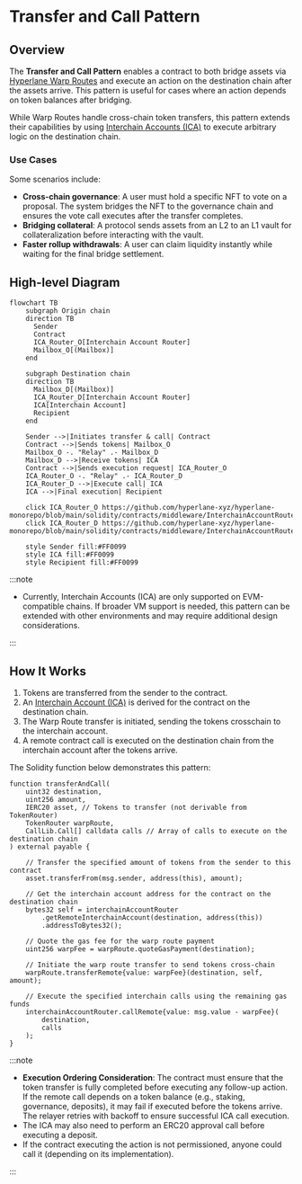 # Transfer and Call Pattern

## Overview

The **Transfer and Call Pattern** enables a contract to both bridge assets via [Hyperlane Warp Routes](/docs/protocol/warp-routes/warp-routes-overview) and execute an action on the destination chain after the assets arrive. This pattern is useful for cases where an action depends on token balances after bridging.

While Warp Routes handle cross-chain token transfers, this pattern extends their capabilities by using [Interchain Accounts (ICA)](/docs/reference/applications/interchain-account) to execute arbitrary logic on the destination chain.

### Use Cases

Some scenarios include:

- **Cross-chain governance**: A user must hold a specific NFT to vote on a proposal. The system bridges the NFT to the governance chain and ensures the vote call executes after the transfer completes.
- **Bridging collateral**: A protocol sends assets from an L2 to an L1 vault for collateralization before interacting with the vault.
- **Faster rollup withdrawals**: A user can claim liquidity instantly while waiting for the final bridge settlement.

## High-level Diagram

```mermaid
flowchart TB
    subgraph Origin chain
    direction TB
      Sender
      Contract
      ICA_Router_O[Interchain Account Router]
      Mailbox_O[(Mailbox)]
    end

    subgraph Destination chain
    direction TB
      Mailbox_D[(Mailbox)]
      ICA_Router_D[Interchain Account Router]
      ICA[Interchain Account]
      Recipient
    end

    Sender -->|Initiates transfer & call| Contract
    Contract -->|Sends tokens| Mailbox_O
    Mailbox_O -. "Relay" .- Mailbox_D
    Mailbox_D -->|Receive tokens| ICA
    Contract -->|Sends execution request| ICA_Router_O
    ICA_Router_O -. "Relay" .- ICA_Router_D
    ICA_Router_D -->|Execute call| ICA
    ICA -->|Final execution| Recipient

    click ICA_Router_O https://github.com/hyperlane-xyz/hyperlane-monorepo/blob/main/solidity/contracts/middleware/InterchainAccountRouter.sol
    click ICA_Router_D https://github.com/hyperlane-xyz/hyperlane-monorepo/blob/main/solidity/contracts/middleware/InterchainAccountRouter.sol

    style Sender fill:#FF0099
    style ICA fill:#FF0099
    style Recipient fill:#FF0099

```

:::note

- Currently, Interchain Accounts (ICA) are only supported on EVM-compatible chains. If broader VM support is needed, this pattern can be extended with other environments and may require additional design considerations.

:::

## How It Works

1. Tokens are transferred from the sender to the contract.
2. An [Interchain Account (ICA)](/docs/reference/applications/interchain-account) is derived for the contract on the destination chain.
3. The Warp Route transfer is initiated, sending the tokens crosschain to the interchain account.
4. A remote contract call is executed on the destination chain from the interchain account after the tokens arrive.

The Solidity function below demonstrates this pattern:

```solidity
function transferAndCall(
    uint32 destination,
    uint256 amount,
    IERC20 asset, // Tokens to transfer (not derivable from TokenRouter)
    TokenRouter warpRoute,
    CallLib.Call[] calldata calls // Array of calls to execute on the destination chain
) external payable {

    // Transfer the specified amount of tokens from the sender to this contract
    asset.transferFrom(msg.sender, address(this), amount);

    // Get the interchain account address for the contract on the destination chain
    bytes32 self = interchainAccountRouter
        .getRemoteInterchainAccount(destination, address(this))
        .addressToBytes32();

    // Quote the gas fee for the warp route payment
    uint256 warpFee = warpRoute.quoteGasPayment(destination);

    // Initiate the warp route transfer to send tokens cross-chain
    warpRoute.transferRemote{value: warpFee}(destination, self, amount);

    // Execute the specified interchain calls using the remaining gas funds
    interchainAccountRouter.callRemote{value: msg.value - warpFee}(
        destination,
        calls
    );
}
```

:::note

- **Execution Ordering Consideration**: The contract must ensure that the token transfer is fully completed before executing any follow-up action. If the remote call depends on a token balance (e.g., staking, governance, deposits), it may fail if executed before the tokens arrive. The relayer retries with backoff to ensure successful ICA call execution.
- The ICA may also need to perform an ERC20 approval call before executing a deposit.
- If the contract executing the action is not permissioned, anyone could call it (depending on its implementation).

:::

